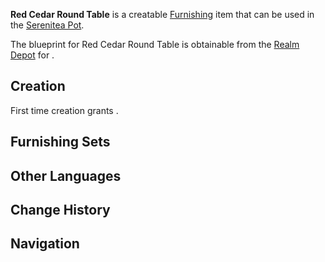 {{Furnishing Infobox
|id             = 361310
|image          = Item Red Cedar Round Table.png
|category       = Large Furnishing
|subcategory    = Table
|rarity         = 3
|adeptal_energy = 60
|load           = 85
|reduced_load   = 64
|description    = A round table made from fragrant cedar that has a wide variety of uses.<br />Some say that there is a certain science to where each person at such a table must sit during a meal in Liyue.
|blueprint      = [[Realm Depot]]
}}
'''Red Cedar Round Table''' is a creatable [[Furnishing]] item that can be used in the [[Serenitea Pot]].

The blueprint for Red Cedar Round Table is obtainable from the [[Realm Depot]] for {{Item|Realm Currency|24|x=160}}.

==Creation==
First time creation grants {{Item|Trust|24|x=60}}.
{{Recipe
|type = Creation
|time = 14h
|Fragrant Cedar Wood = 8
|Red Dye = 4
|sort = Fragrant Cedar Wood,Red Dye
}}

==Furnishing Sets==
{{Craft Usage}}

==Other Languages==
{{Other Languages
|default_hidden = 1
|en      = Red Cedar Round Table
|zhs     = 垂香木朱漆圆桌
|zhs_rm  = Chuíxiāng-mù Zhū Qī Yuán Zhuō
|zht     = 垂香木朱漆圓桌
|zht_rm  = Chuíxiāng-mù Zhū Qī Yuán Zhuō
|ja      = 垂香の円卓
|ja_rm   = Suikou no Entaku{{Assumed}}
|ko      = 붉은 수향나무 원탁
|ko_rm   = 
|es      = Mesa roja redonda de cedro fragante
|fr      = Table ronde rouge en cèdre
|ru      = Круглый стол из красного кедра
|th      = โต๊ะกลมไม้หอมสีแดง
|th_rm   = 
|vi      = Bàn Tròn Gỗ Thùy Hương Đỏ
|de      = Runder Tisch aus rot lackiertem Zedernholz
|id      = Meja Bundar Merah dari Kayu Aras
|pt      = Mesa Redonda de Cedro Vermelho
}}

==Change History==
{{Change History|1.5}}

==Navigation==
{{Furnishing Navbox/Interior|Large Furnishing}}
